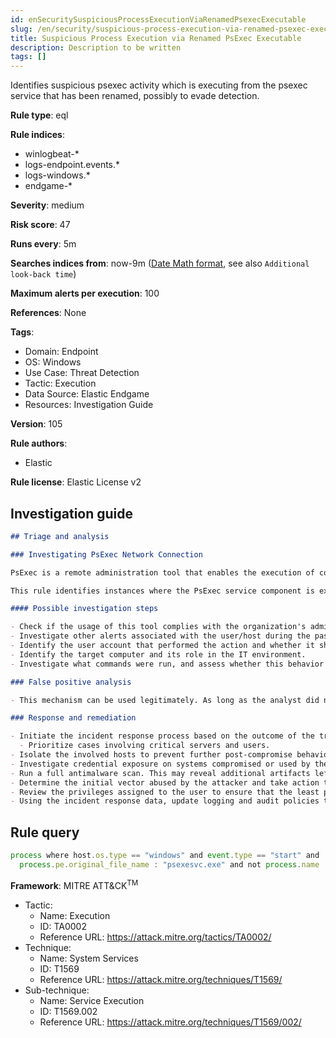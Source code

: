 ```yaml
---
id: enSecuritySuspiciousProcessExecutionViaRenamedPsexecExecutable
slug: /en/security/suspicious-process-execution-via-renamed-psexec-executable
title: Suspicious Process Execution via Renamed PsExec Executable
description: Description to be written
tags: []
---
```


<div id="suspicious-process-execution-via-renamed-psexec-executable"></div>

Identifies suspicious psexec activity which is executing from the psexec service that has been renamed, possibly to evade detection.

**Rule type**: eql

**Rule indices**: 

* winlogbeat-*
* logs-endpoint.events.*
* logs-windows.*
* endgame-*

**Severity**: medium

**Risk score**: 47

**Runs every**: 5m

**Searches indices from**: now-9m ([Date Math format](((ref))/common-options.html#date-math), see also <DocLink id="enSecurityRulesUiCreate" section="set-the-rules-schedule">`Additional look-back time`</DocLink>)

**Maximum alerts per execution**: 100

**References**: None

**Tags**: 

* Domain: Endpoint
* OS: Windows
* Use Case: Threat Detection
* Tactic: Execution
* Data Source: Elastic Endgame
* Resources: Investigation Guide

**Version**: 105

**Rule authors**: 

* Elastic

**Rule license**: Elastic License v2

## Investigation guide

```markdown
## Triage and analysis

### Investigating PsExec Network Connection

PsExec is a remote administration tool that enables the execution of commands with both regular and SYSTEM privileges on Windows systems. It operates by executing a service component `Psexecsvc` on a remote system, which then runs a specified process and returns the results to the local system. Microsoft develops PsExec as part of the Sysinternals Suite. Although commonly used by administrators, PsExec is frequently used by attackers to enable lateral movement and execute commands as SYSTEM to disable defenses and bypass security protections.

This rule identifies instances where the PsExec service component is executed using a custom name. This behavior can indicate an attempt to bypass security controls or detections that look for the default PsExec service component name.

#### Possible investigation steps

- Check if the usage of this tool complies with the organization's administration policy.
- Investigate other alerts associated with the user/host during the past 48 hours.
- Identify the user account that performed the action and whether it should perform this kind of action.
- Identify the target computer and its role in the IT environment.
- Investigate what commands were run, and assess whether this behavior is prevalent in the environment by looking for similar occurrences across hosts.

### False positive analysis

- This mechanism can be used legitimately. As long as the analyst did not identify suspicious activity related to the user or involved hosts, and the tool is allowed by the organization's policy, such alerts can be dismissed.

### Response and remediation

- Initiate the incident response process based on the outcome of the triage.
  - Prioritize cases involving critical servers and users.
- Isolate the involved hosts to prevent further post-compromise behavior.
- Investigate credential exposure on systems compromised or used by the attacker to ensure all compromised accounts are identified. Reset passwords for these accounts and other potentially compromised credentials, such as email, business systems, and web services.
- Run a full antimalware scan. This may reveal additional artifacts left in the system, persistence mechanisms, and malware components.
- Determine the initial vector abused by the attacker and take action to prevent reinfection through the same vector.
- Review the privileges assigned to the user to ensure that the least privilege principle is being followed.
- Using the incident response data, update logging and audit policies to improve the mean time to detect (MTTD) and the mean time to respond (MTTR).
```

## Rule query

```js
process where host.os.type == "windows" and event.type == "start" and
  process.pe.original_file_name : "psexesvc.exe" and not process.name : "PSEXESVC.exe"

```

**Framework**: MITRE ATT&CK<sup>TM</sup>

* Tactic:
    * Name: Execution
    * ID: TA0002
    * Reference URL: https://attack.mitre.org/tactics/TA0002/
* Technique:
    * Name: System Services
    * ID: T1569
    * Reference URL: https://attack.mitre.org/techniques/T1569/
* Sub-technique:
    * Name: Service Execution
    * ID: T1569.002
    * Reference URL: https://attack.mitre.org/techniques/T1569/002/


